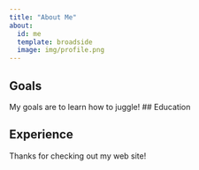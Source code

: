 ```yaml
---
title: "About Me"
about:
  id: me
  template: broadside
  image: img/profile.png
---
```


:::{#me}

## Goals
My goals are to learn how to juggle!
## Education

## Experience

:::

Thanks for checking out my web site!
